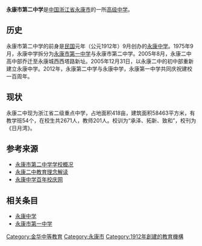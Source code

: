 {{Infobox_School | name =永康市第二中学
| image = [[文件:Logo_of_NO.2_High_School_of_Yongkang.jpg|130px]]
| motto =　承泽、拓新、致和
| established =  1912年创立，1975年析出
| type = 高级中学
| principal = 施专政
| faculty =  
| enrollment =  
| free_label = 制度
| free_text = 高中三年全日制
| district    = 
| location = [[浙江省|浙江省]][[永康市|永康市]]西塔路
| information = 
| website = http://www.yk2z.ykedu.net
}}

'''永康市第二中学'''是[[中国|中国]][[浙江省|浙江省]][[永康市|永康市]]的一所[[高级中学|高级中学]]。

== 历史 ==
永康市第二中学的前身是[[中華民國|民国]]元年（公元1912年）9月创办的[[永康中学|永康中学]]。1975年9月，永康中学拆分为[[永康市第一中学|永康市第一中学]]与永康市第二中学。2005年8月，永康二中高中部乔迁至永康城西西塔路新址。2005年12月31日，以永康二中的初中部重新建立永康中学。2012年，永康第二中学与永康中学，永康第一中学共同庆祝建校一百周年。

== 现状 ==
永康二中现为浙江省二级重点中学，占地面积418亩，建筑面积58463平方米，有教学班54个，在校生共2671人，教师201人。校训为“承泽、拓新、致和”，校刊为《日月湾》。

== 参考来源 ==
*[http://hxdzkj.no54.cuttle.com.cn/cn/company.htm 永康市第二中学学校概况]{{Dead link|date=2018年8月 |bot=InternetArchiveBot |fix-attempted=yes }}
*[http://www.ykedu.net/data/2008/0922/article_4504.htm 永康二中教育理念解读]{{dead link|date=2018年3月 |bot=InternetArchiveBot |fix-attempted=yes }}
*[http://100.ykzx.ykedu.net 永康中学百年校庆网] {{Wayback|url=http://100.ykzx.ykedu.net/ |date=20160403201241 }}
== 相关条目 ==
*[[永康中学|永康中学]]
*[[永康市第一中学|永康市第一中学]]

[[Category:金华中等教育|Category:金华中等教育]]

[[Category:永康市|Category:永康市]]
[[Category:1912年創建的教育機構|Category:1912年創建的教育機構]]


{{Seni-stub}}
